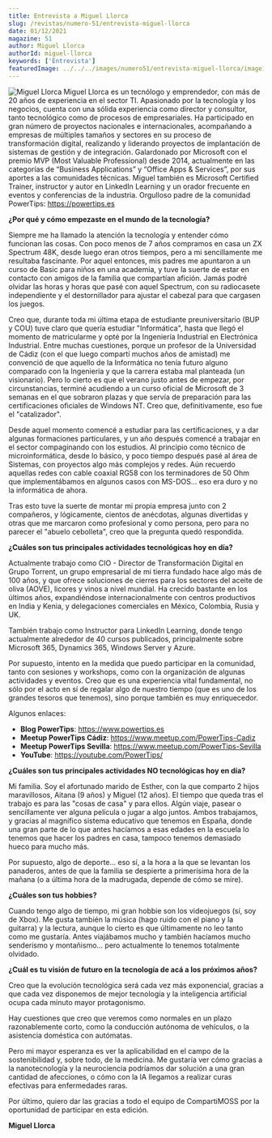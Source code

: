 ```yaml
---
title: Entrevista a Miguel Llorca
slug: /revistas/numero-51/entrevista-miguel-llorca
date: 01/12/2021
magazine: 51
author: Miguel Llorca
authorId: miguel-llorca
keywords: ['Entrevista']
featuredImage: ../../../images/numero51/entrevista-miguel-llorca/image1.png
---
```



![Miguel Llorca](/../images/autores/miguel-llorca.png#author) Miguel Llorca es un tecnólogo y emprendedor, con más de 20 años de experiencia en el sector TI.
Apasionado por la tecnología y los negocios, cuenta con una sólida experiencia como director y consultor, tanto tecnológico como de procesos de empresariales.
Ha participado en gran número de proyectos nacionales e internacionales, acompañando a empresas de múltiples tamaños y sectores en su proceso de transformación digital, realizando y liderando proyectos de implantación de sistemas de gestión y de integración.
Galardonado por Microsoft con el premio MVP (Most Valuable Professional) desde 2014, actualmente en las categorías de “Business Applications” y “Office Apps & Services”, por sus aportes a las comunidades técnicas.
Miguel también es Microsoft Certified Trainer, instructor y autor en LinkedIn Learning y un orador frecuente en eventos y conferencias de la industria.
Orgulloso padre de la comunidad PowerTips: https://powertips.es


**¿Por qué y cómo empezaste en el mundo de la tecnología?**

Siempre me ha llamado la atención la tecnología y entender cómo
funcionan las cosas.
Con poco menos de 7 años compramos en casa un ZX Spectrum 48K, desde
luego eran otros tiempos, pero a mi sencillamente me resultaba
fascinante. Por aquel entonces, mis padres me apuntaron a un curso de
Basic para niños en una academia, y tuve la suerte de estar en contacto
con amigos de la familia que compartían afición. Jamás podré olvidar las
horas y horas que pasé con aquel Spectrum, con su radiocasete
independiente y el destornillador para ajustar el cabezal para que
cargasen los juegos.

Creo que, durante toda mi última etapa de estudiante preuniversitario
(BUP y COU) tuve claro que quería estudiar "Informática", hasta que
llegó el momento de matricularme y opté por la Ingeniería Industrial en
Electrónica Industrial. Entre muchas cuestiones, porque un profesor de
la Universidad de Cádiz (con el que luego compartí muchos años de
amistad) me convenció de que aquello de la Informática no tenía futuro
alguno comparado con la Ingeniería y que la carrera estaba mal planteada
(un visionario).
Pero lo cierto es que el verano justo antes de empezar, por
circunstancias, terminé acudiendo a un curso oficial de Microsoft de 3
semanas en el que sobraron plazas y que servía de preparación para las
certificaciones oficiales de Windows NT. Creo que, definitivamente, eso
fue el "catalizador".

Desde aquel momento comencé a estudiar para las certificaciones, y a dar
algunas formaciones particulares, y un año después comencé a trabajar en
el sector compaginando con los estudios. Al principio como técnico de
microinformática, desde lo básico, y poco tiempo después pasé al área de
Sistemas, con proyectos algo más complejos y redes. Aún recuerdo
aquellas redes con cable coaxial RG58 con los terminadores de 50 Ohm que
implementábamos en algunos casos con MS-DOS... eso era duro y no la
informática de ahora.

Tras esto tuve la suerte de montar mi propia empresa junto con 2
compañeros, y lógicamente, cientos de anécdotas, algunas divertidas y
otras que me marcaron como profesional y como persona, pero para no
parecer el "abuelo cebolleta", creo que la pregunta quedó respondida.

**¿Cuáles son tus principales actividades tecnológicas hoy en día?**

Actualmente trabajo como CIO - Director de Transformación Digital en
Grupo Torrent, un grupo empresarial de mi tierra fundado hace algo más
de 100 años, y que ofrece soluciones de cierres para los sectores del
aceite de oliva (AOVE), licores y vinos a nivel mundial. Ha crecido
bastante en los últimos años, expandiéndose internacionalmente con
centros productivos en India y Kenia, y delegaciones comerciales en
México, Colombia, Rusia y UK.

También trabajo como Instructor para LinkedIn Learning, donde tengo
actualmente alrededor de 40 cursos publicados, principalmente sobre
Microsoft 365, Dynamics 365, Windows Server y Azure.

Por supuesto, intento en la medida que puedo participar en la comunidad,
tanto con sesiones y workshops, como con la organización de algunas
actividades y eventos. Creo que es una experiencia vital fundamental, no
sólo por el acto en sí de regalar algo de nuestro tiempo (que es uno de
los grandes tesoros que tenemos), sino porque también es muy
enriquecedor.

Algunos enlaces:

- **Blog PowerTips**: https://www.powertips.es
- **Meetup PowerTips Cádiz**: https://www.meetup.com/PowerTips-Cadiz
- **Meetup PowerTips Sevilla**: https://www.meetup.com/PowerTips-Sevilla
- **YouTube**: https://youtube.com/PowerTips/

**¿Cuáles son tus principales actividades NO tecnológicas hoy en día?**

Mi familia. Soy el afortunado marido de Esther, con la que comparto 2
hijos maravillosos, Aitana (9 años) y Miguel (12 años). El tiempo que
queda tras el trabajo es para las "cosas de casa" y para ellos. Algún
viaje, pasear o sencillamente ver alguna película o jugar a algo juntos.
Ambos trabajamos, y gracias al magnífico sistema educativo que tenemos
en España, donde una gran parte de lo que antes hacíamos a esas edades
en la escuela lo tenemos que hacer los padres en casa, tampoco tenemos
demasiado hueco para mucho más.

Por supuesto, algo de deporte... eso sí, a la hora a la que se levantan
los panaderos, antes de que la familia se despierte a primerísima hora
de la mañana (o a última hora de la madrugada, depende de cómo se mire).

**¿Cuáles son tus hobbies?**

Cuando tengo algo de tiempo, mi gran hobbie son los videojuegos (sí, soy
de Xbox). Me gusta también la música (hago ruido con el piano y la
guitarra) y la lectura, aunque lo cierto es que últimamente no leo tanto
como me gustaría. Antes viajábamos mucho y también hacíamos mucho
senderismo y montañismo... pero actualmente lo tenemos totalmente
olvidado.

**¿Cuál es tu visión de futuro en la tecnología de acá a los próximos años?**

Creo que la evolución tecnológica será cada vez más exponencial, gracias
a que cada vez disponemos de mejor tecnología y la inteligencia
artificial ocupa cada minuto mayor protagonismo.

Hay cuestiones que creo que veremos como normales en un plazo
razonablemente corto, como la conducción autónoma de vehículos, o la
asistencia doméstica con autómatas.

Pero mi mayor esperanza es ver la aplicabilidad en el campo de la
sostenibilidad y, sobre todo, de la medicina. Me gustaría ver cómo
gracias a la nanotecnología y la neurociencia podríamos dar solución a
una gran cantidad de afecciones, o cómo con la IA llegamos a realizar
curas efectivas para enfermedades raras.

Por último, quiero dar las gracias a todo el equipo de CompartiMOSS por
la oportunidad de participar en esta edición.

**Miguel Llorca** 
 
